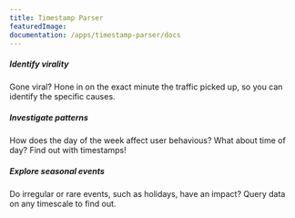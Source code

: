 ```yaml
---
title: Timestamp Parser
featuredImage: 
documentation: /apps/timestamp-parser/docs
---
```


<Section
    divider={false}
    title="Enhance event data by parsing standard timestamps into unique properties, enabling you to investigate time-based data fully."
    size="full"
    cols={3}
>
    <div>
        <h5>Identify virality</h5>
        <p>Gone viral? Hone in on the exact minute the traffic picked up, so you can identify the specific causes.</p>
    </div>
    <div>
        <h5>Investigate patterns</h5>
        <p>How does the day of the week affect user behavious? What about time of day? Find out with timestamps!</p>
    </div>
    <div>
        <h5>Explore seasonal events</h5>
        <p>Do irregular or rare events, such as holidays, have an impact? Query data on any timescale to find out.</p>
    </div>

</Section>

<TutorialsSlider topic="timestamp-parser" />

<Documentation />
